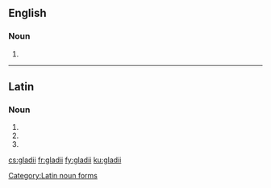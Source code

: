 ==English==

===Noun===
{{head|en|noun plural form}}

# {{plural of|gladius|lang=en}}
----
==Latin==

===Noun===
{{head|la|noun form|head=gladiī|g=m}}

# {{inflection of|gladius||gen|s|lang=la}}
# {{inflection of|gladius||nom|p|lang=la}}
# {{inflection of|gladius||voc|p|lang=la}}

[[Category:Latin noun forms]]

[[cs:gladii]]
[[fr:gladii]]
[[fy:gladii]]
[[ku:gladii]]